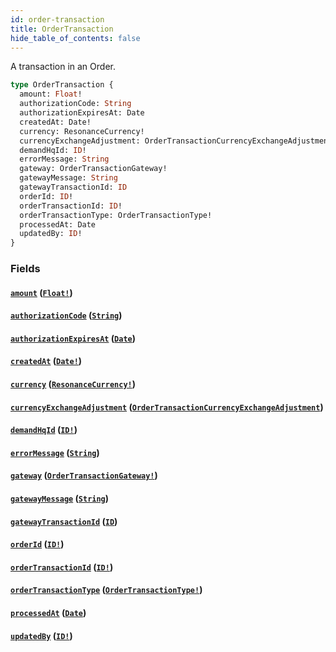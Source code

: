 ```yaml
---
id: order-transaction
title: OrderTransaction
hide_table_of_contents: false
---
```



A transaction in an Order.

```graphql
type OrderTransaction {
  amount: Float!
  authorizationCode: String
  authorizationExpiresAt: Date
  createdAt: Date!
  currency: ResonanceCurrency!
  currencyExchangeAdjustment: OrderTransactionCurrencyExchangeAdjustment
  demandHqId: ID!
  errorMessage: String
  gateway: OrderTransactionGateway!
  gatewayMessage: String
  gatewayTransactionId: ID
  orderId: ID!
  orderTransactionId: ID!
  orderTransactionType: OrderTransactionType!
  processedAt: Date
  updatedBy: ID!
}
```


### Fields

#### [`amount`](#) ([`Float!`](/demand/api/graphql-admin/reference/scalars/float))




#### [`authorizationCode`](#) ([`String`](/demand/api/graphql-admin/reference/scalars/string))




#### [`authorizationExpiresAt`](#) ([`Date`](/demand/api/graphql-admin/reference/scalars/date))




#### [`createdAt`](#) ([`Date!`](/demand/api/graphql-admin/reference/scalars/date))




#### [`currency`](#) ([`ResonanceCurrency!`](/demand/api/graphql-admin/reference/enums/resonance-currency))




#### [`currencyExchangeAdjustment`](#) ([`OrderTransactionCurrencyExchangeAdjustment`](/demand/api/graphql-admin/reference/objects/order-transaction-currency-exchange-adjustment))




#### [`demandHqId`](#) ([`ID!`](/demand/api/graphql-admin/reference/scalars/id))




#### [`errorMessage`](#) ([`String`](/demand/api/graphql-admin/reference/scalars/string))




#### [`gateway`](#) ([`OrderTransactionGateway!`](/demand/api/graphql-admin/reference/enums/order-transaction-gateway))




#### [`gatewayMessage`](#) ([`String`](/demand/api/graphql-admin/reference/scalars/string))




#### [`gatewayTransactionId`](#) ([`ID`](/demand/api/graphql-admin/reference/scalars/id))




#### [`orderId`](#) ([`ID!`](/demand/api/graphql-admin/reference/scalars/id))




#### [`orderTransactionId`](#) ([`ID!`](/demand/api/graphql-admin/reference/scalars/id))




#### [`orderTransactionType`](#) ([`OrderTransactionType!`](/demand/api/graphql-admin/reference/enums/order-transaction-type))




#### [`processedAt`](#) ([`Date`](/demand/api/graphql-admin/reference/scalars/date))




#### [`updatedBy`](#) ([`ID!`](/demand/api/graphql-admin/reference/scalars/id))






